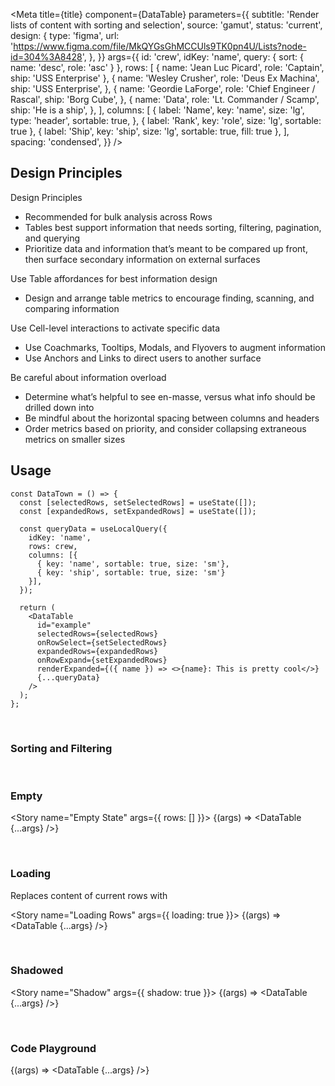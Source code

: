 

<Meta
  title={title}
  component={DataTable}
  parameters={{
    subtitle: 'Render lists of content with sorting and selection',
    source: 'gamut',
    status: 'current',
    design: {
      type: 'figma',
      url:
        'https://www.figma.com/file/MkQYGsGhMCCUls9TK0pn4U/Lists?node-id=304%3A8428',
    },
  }}
  args={{
    id: 'crew',
    idKey: 'name',
    query: { sort: { name: 'desc', role: 'asc' } },
    rows: [
      { name: 'Jean Luc Picard', role: 'Captain', ship: 'USS Enterprise' },
      {
        name: 'Wesley Crusher',
        role: 'Deus Ex Machina',
        ship: 'USS Enterprise',
      },
      {
        name: 'Geordie LaForge',
        role: 'Chief Engineer / Rascal',
        ship: 'Borg Cube',
      },
      {
        name: 'Data',
        role: 'Lt. Commander / Scamp',
        ship: 'He is a ship',
      },
    ],
    columns: [
      {
        label: 'Name',
        key: 'name',
        size: 'lg',
        type: 'header',
        sortable: true,
      },
      { label: 'Rank', key: 'role', size: 'lg', sortable: true },
      { label: 'Ship', key: 'ship', size: 'lg', sortable: true, fill: true },
    ],
    spacing: 'condensed',
  }}
/>

## Design Principles

Design Principles

- Recommended for bulk analysis across Rows
- Tables best support information that needs sorting, filtering, pagination, and querying
- Prioritize data and information that’s meant to be compared up front, then surface secondary information on external surfaces

Use Table affordances for best information design

- Design and arrange table metrics to encourage finding, scanning, and comparing information

Use Cell-level interactions to activate specific data

- Use Coachmarks, Tooltips, Modals, and Flyovers to augment information
- Use Anchors and Links to direct users to another surface

Be careful about information overload

- Determine what’s helpful to see en-masse, versus what info should be drilled down into
- Be mindful about the horizontal spacing between columns and headers
- Order metrics based on priority, and consider collapsing extraneous metrics on smaller sizes

## Usage

```tsx
const DataTown = () => {
  const [selectedRows, setSelectedRows] = useState([]);
  const [expandedRows, setExpandedRows] = useState([]);

  const queryData = useLocalQuery({
    idKey: 'name',
    rows: crew,
    columns: [{
      { key: 'name', sortable: true, size: 'sm'},
      { key: 'ship', sortable: true, size: 'sm'}
    }],
  });

  return (
    <DataTable
      id="example"
      selectedRows={selectedRows}
      onRowSelect={setSelectedRows}
      expandedRows={expandedRows}
      onRowExpand={setExpandedRows}
      renderExpanded={({ name }) => <>{name}: This is pretty cool</>}
      {...queryData}
    />
  );
};
```

<br />

### Sorting and Filtering

<Story name="Sorting and Filtering">
  <DataTableTemplate />
</Story>

<br />

### Empty

<Story name="Empty State" args={{ rows: [] }}>
  {(args) => <DataTable {...args} />}
</Story>

<br />

### Loading

Replaces content of current rows with

<Story name="Loading Rows" args={{ loading: true }}>
  {(args) => <DataTable {...args} />}
</Story>

<br />

### Shadowed

<Story name="Shadow" args={{ shadow: true }}>
  {(args) => <DataTable {...args} />}
</Story>

<br />

### Code Playground

<Story name="DataTable">{(args) => <DataTable {...args} />}</Story>

<br />
<br />
<br />

<PropsTable story="DataTable" />

